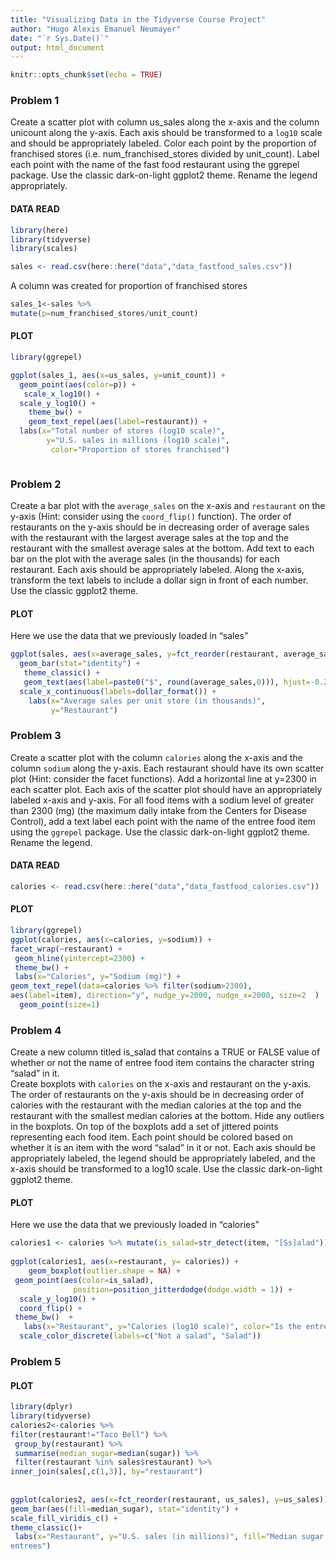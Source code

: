 ---
title: "Visualizing Data in the Tidyverse Course Project"
author: "Hugo Alexis Emanuel Neumayer"
date: "`r Sys.Date()`"
output: html_document
---

```{r setup, include=FALSE}
knitr::opts_chunk$set(echo = TRUE)
```


### Problem 1


Create a scatter plot with column us_sales along the x-axis and the column unicount along the y-axis. Each axis should be transformed to a `log10` scale and should be appropriately labeled. 
Color each point by the proportion of franchised stores (i.e. num_franchised_stores divided by unit_count). 
Label each point with the name of the fast food restaurant using the ggrepel package. 
Use the classic dark-on-light ggplot2 theme. 
Rename the legend appropriately.


#### DATA READ


```{r cars}
library(here)
library(tidyverse)
library(scales)

sales <- read.csv(here::here("data","data_fastfood_sales.csv"))


```

A column was created for proportion of franchised stores
```{r}
sales_1<-sales %>%
mutate(p=num_franchised_stores/unit_count)

```


#### PLOT


```{r}
library(ggrepel)

ggplot(sales_1, aes(x=us_sales, y=unit_count)) + 
  geom_point(aes(color=p)) + 
   scale_x_log10() + 
  scale_y_log10() +
    theme_bw() +
    geom_text_repel(aes(label=restaurant)) +
  labs(x="Total number of stores (log10 scale)", 
        y="U.S. sales in millions (log10 scale)",
         color="Proportion of stores franchised")



```


### Problem 2


Create a bar plot with the `average_sales` on the x-axis and `restaurant` on the y-axis (Hint: consider using the `coord_flip()` function).
The order of restaurants on the y-axis should be in decreasing order of average sales with the restaurant with the largest average sales at the top and the restaurant with the smallest average sales at the bottom. 
Add text to each bar on the plot with the average sales (in the thousands) for each restaurant.
Each axis should be appropriately labeled.
Along the x-axis, transform the text labels to include a dollar sign in front of each number.  
Use the classic ggplot2 theme.


#### PLOT

Here we use the data that we previously loaded in "sales"

```{r}
ggplot(sales, aes(x=average_sales, y=fct_reorder(restaurant, average_sales))) +
  geom_bar(stat="identity") +
   theme_classic() + 
   geom_text(aes(label=paste0("$", round(average_sales,0))), hjust=-0.2) +
  scale_x_continuous(labels=dollar_format()) +
    labs(x="Average sales per unit store (in thousands)", 
         y="Restaurant")

```


### Problem 3


Create a scatter plot with the column `calories` along the x-axis and the column `sodium` along the y-axis.
Each restaurant should have its own scatter plot (Hint: consider the facet functions).
Add a horizontal line at y=2300 in each scatter plot.
Each axis of the scatter plot should have an appropriately labeled x-axis and y-axis. 
For all food items with a sodium level of greater than 2300 (mg) (the maximum daily intake from the Centers for Disease Control), add a text label each point with the name of the entree food item using the `ggrepel` package. 
Use the classic dark-on-light ggplot2 theme.
Rename the legend.


#### DATA READ


```{r}
calories <- read.csv(here::here("data","data_fastfood_calories.csv"))


```


#### PLOT


```{r}

library(ggrepel)
ggplot(calories, aes(x=calories, y=sodium)) + 
facet_wrap(~restaurant) +
 geom_hline(yintercept=2300) + 
 theme_bw() + 
 labs(x="Calories", y="Sodium (mg)") +
geom_text_repel(data=calories %>% filter(sodium>2300), 
aes(label=item), direction="y", nudge_y=2000, nudge_x=2000, size=2  )    +
  geom_point(size=1)


```

### Problem 4


Create a new column titled is_salad that contains a TRUE or FALSE value of whether or not the name of entree food item contains the character string "salad" in it.  
Create boxplots with `calories` on the x-axis and restaurant on the y-axis.
The order of restaurants on the y-axis should be in decreasing order of calories with the restaurant with the median calories at the top and the restaurant with the smallest median calories at the bottom.
Hide any outliers in the boxplots.
On top of the boxplots add a set of jittered points representing each food item.
Each point should be colored based on whether it is an item with the word "salad" in it or not.
Each axis should be appropriately labeled, the legend should be appropriately labeled, and the x-axis should be transformed to a log10 scale.
Use the classic dark-on-light ggplot2 theme.


#### PLOT
Here we use the data that we previously loaded in "calories"
 
```{r}
calories1 <- calories %>% mutate(is_salad=str_detect(item, "[Ss]alad"))
 
ggplot(calories1, aes(x=restaurant, y= calories)) +  
    geom_boxplot(outlier.shape = NA) + 
 geom_point(aes(color=is_salad),
              position=position_jitterdodge(dodge.width = 1)) +
  scale_y_log10() +
  coord_flip() +
 theme_bw()  +
   labs(x="Restaurant", y="Calories (log10 scale)", color="Is the entree\n a salad?") +
  scale_color_discrete(labels=c("Not a salad", "Salad"))

```

### Problem 5

#### PLOT
```{r}

library(dplyr)
library(tidyverse)
calories2<-calories %>%
filter(restaurant!="Taco Bell") %>%
 group_by(restaurant) %>%
 summarise(median_sugar=median(sugar)) %>%
 filter(restaurant %in% sales$restaurant) %>%
inner_join(sales[,c(1,3)], by="restaurant")
 
 
ggplot(calories2, aes(x=fct_reorder(restaurant, us_sales), y=us_sales)) +
geom_bar(aes(fill=median_sugar), stat="identity") +
scale_fill_viridis_c() +
theme_classic()+
 labs(x="Restaurant", y="U.S. sales (in millions)", fill="Median sugar (grams)\n in fast food
entrees")


```


